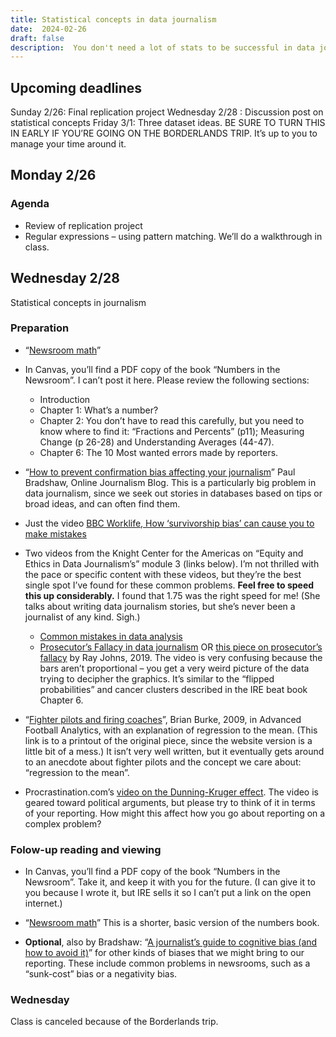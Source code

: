 ```yaml
---
title: Statistical concepts in data journalism
date:  2024-02-26
draft: false
description:  You don't need a lot of stats to be successful in data journalism, but you do need a scientific mindset. 
---
```



## Upcoming deadlines

[Sunday 2/26]{.sked-dates}: Final replication project
[Wednesday 2/28]{.sked-dates} : Discussion post on statistical concepts
[Friday 3/1]{.sked-dates}: Three dataset ideas. BE SURE TO TURN THIS IN EARLY IF YOU'RE GOING ON THE BORDERLANDS TRIP. It's up to you to manage your time around it.



## Monday 2/26

### Agenda

* Review of replication project
* Regular expressions -- using pattern matching. We'll do a walkthrough in class. 


## Wednesday 2/28

Statistical concepts in journalism


### Preparation

- "[Newsroom math](https://cronkitedata.github.io/djtextbook/start-math.html)"

- In Canvas, you'll find a PDF copy of the book "Numbers in the Newsroom". I can't post it here. Please review the following sections: 

   * Introduction
   * Chapter 1: What's a number?
   * Chapter 2: You don't have to read this carefully, but you need to know where to find it: "Fractions and Percents" (p11);  Measuring Change (p 26-28) and Understanding Averages (44-47). 
   * Chapter 6: The 10 Most wanted errors made by reporters. 


- “[How to prevent confirmation bias affecting your journalism](https://onlinejournalismblog.com/2020/04/07/how-to-prevent-confirmation-bias-affecting-your-journalism/)” Paul Bradshaw, Online Journalism Blog. This is a particularly big problem in data journalism, since we seek out stories in databases based on tips or broad ideas, and can often find them. 

- Just the video [BBC Worklife, How ‘survivorship bias’ can cause you to make mistakes](https://www.bbc.com/worklife/article/20200827-how-survivorship-bias-can-cause-you-to-make-mistakes)  

- Two videos from the Knight Center for the Americas on “Equity and Ethics in Data Journalism’s” module 3 (links below). I’m not thrilled with the pace or specific content with these videos, but they’re the best single spot I’ve found for these common problems. **Feel free to speed this up considerably.** I found that 1.75 was the right speed for me! (She talks about writing data journalism stories, but she’s never been a journalist of any kind. Sigh.) 


   * [Common mistakes in data analysis](https://youtu.be/4ndrF2cSqVo)
   * [Prosecutor’s Fallacy in data journalism](https://youtu.be/0y3sco0lKzc) OR [this piece on prosecutor’s fallacy](https://towardsdatascience.com/the-prosecutors-fallacy-cb0da4e9c039) by Ray Johns, 2019.  The video is very confusing because the bars aren't proportional -- you get a very weird picture of the data trying to decipher the graphics.  It's similar to the "flipped probabilities" and cancer clusters described in the IRE beat book Chapter 6. 
   
- “[Fighter pilots and firing coaches](https://faculty.mccombs.utexas.edu/carlos.carvalho/teaching/regression_to_the_mean.pdf)”, Brian Burke, 2009, in Advanced Football Analytics, with an explanation of regression to the mean. (This link is to a printout of the original piece, since the website version is a little bit of a mess.) It isn’t very well written, but it eventually gets around to an anecdote about fighter pilots and the concept we care about: “regression to the mean”.

- Procrastination.com's [video on the Dunning-Kruger effect](https://youtu.be/VyipktSZUlQ). The video is geared toward political arguments, but please try to think of it in terms of your reporting. How might this affect how you go about reporting on a complex problem? 


### Folow-up reading and viewing

-  In Canvas, you'll find a PDF copy of the book "Numbers in the Newsroom". Take it, and keep it with you for the future. (I can give it to you because I wrote it, but IRE sells it so I can't put a link on the open internet.)

- "[Newsroom math](https://cronkitedata.github.io/djtextbook/start-math.html)" This is  a shorter, basic version of the numbers book. 

- **Optional**, also by Bradshaw: “[A journalist’s guide to cognitive bias (and how to avoid it)](https://onlinejournalismblog.com/2020/03/24/a-journalists-guide-to-cognitive-bias-and-how-to-avoid-it/)” for other kinds of biases that we might bring to our reporting. These include common problems in newsrooms, such as a “sunk-cost” bias or a negativity bias.


### Wednesday

Class is canceled because of the Borderlands trip. 


